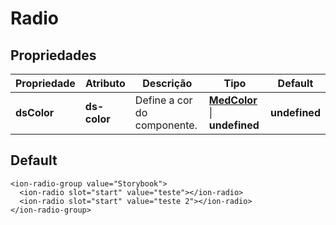 
<Meta title="Components/Global/Radio/Usage" />

# Radio

## Propriedades

| Propriedade   | Atributo      | Descrição                                   | Tipo                                                                                                                | Default       |
| ------------- | ------------- | ------------------------------------------- | ------------------------------------------------------------------------------------------------------------------- | ------------- |
| **dsColor**   | **ds-color** | Define a cor do componente.                  | **[MedColor](http://desenv.ordomederi.com/templarios/?path=/story/enums-enums--page#medcolors)** \| **undefined** | **undefined** |

## Default

```
<ion-radio-group value="Storybook">
  <ion-radio slot="start" value="teste"></ion-radio>
  <ion-radio slot="start" value="teste 2"></ion-radio>
</ion-radio-group>
```
